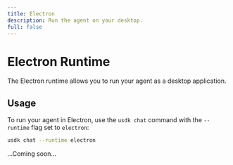 ```yaml
---
title: Electron
description: Run the agent on your desktop.
full: false
---
```



# Electron Runtime

The Electron runtime allows you to run your agent as a desktop application.

## Usage

To run your agent in Electron, use the `usdk chat` command with the `--runtime` flag set to `electron`:

```bash
usdk chat --runtime electron
```

...Coming soon...

